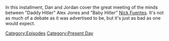 {{DEFAULTSORT:
    #_EPISODE_0864:October 25, 2023
}}{{Episode
    | title           = October 25, 2023
    | caption         = Listen to this episode on [https://knowledgefight.libsyn.com/864-october-25-2023 Libsyn], Read the [[Transcript/864: October 25, 2023|Unofficial Transcript]], View discussion on [https://reddit.com/17jm7nb Reddit]
    | episodeNumber   = 864
    | length          = 02:14:37
    | airDate         = October 30, 2023
    | coverageDate    = October 25, 2023
    | episodeType     = [[:Category:Present Day|Present Day]]
    | appearance      = [[Nick Fuentes]], [[Vladimir Putin]], [[Donald Trump]], [[Larry Fink]], [[Owen Shroyer]]
    | previousEpisode = [[863: Keepin' It Fake, With Vivek]]
    | nextEpisode     = [[865: Chatting with Anna Merlan]]
}}

{{Stub}}

In this installment, Dan and Jordan cover the great meeting of the minds between "Daddy Hitler" Alex Jones and "Baby Hitler" [[Nick Fuentes]].  It's not as much of a debate as it was advertised to be, but it's just as bad as one would expect.

[[Category:Episodes]]
[[Category:Present Day]]
